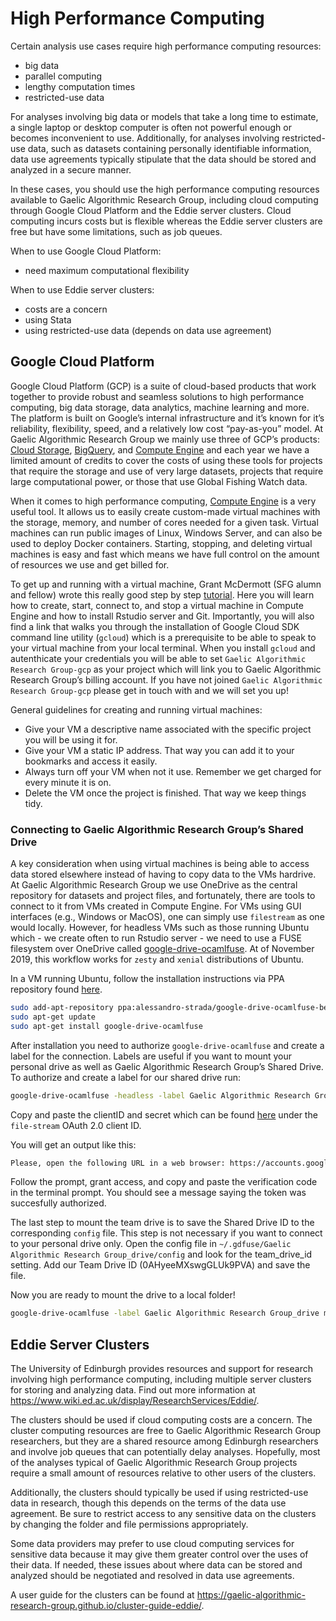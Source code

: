 # High Performance Computing

Certain analysis use cases require high performance computing resources:

  * big data
  * parallel computing
  * lengthy computation times
  * restricted-use data

For analyses involving big data or models that take a long time to estimate, a single laptop or desktop computer is often not powerful enough or becomes inconvenient to use. Additionally, for analyses involving restricted-use data, such as datasets containing personally identifiable information, data use agreements typically stipulate that the data should be stored and analyzed in a secure manner.

In these cases, you should use the high performance computing resources available to Gaelic Algorithmic Research Group, including cloud computing through Google Cloud Platform and the Eddie server clusters. Cloud computing incurs costs but is flexible whereas the Eddie server clusters are free but have some limitations, such as job queues.

When to use Google Cloud Platform:

  -  need maximum computational flexibility

When to use Eddie server clusters:

  - costs are a concern
  - using Stata
  - using restricted-use data (depends on data use agreement)

## Google Cloud Platform

Google Cloud Platform (GCP) is a suite of cloud-based products that work together to provide robust and seamless solutions to high performance computing, big data storage, data analytics, machine learning and more. The platform is built on Google's internal infrastructure and it's known for it's reliability, flexibility, speed, and a relatively low cost "pay-as-you" model. At Gaelic Algorithmic Research Group we mainly use three of GCP's products: [Cloud Storage](https://console.cloud.google.com/storage), [BigQuery](https://bigquery.cloud.google.com), and [Compute Engine](https://console.cloud.google.com/compute) and each year we have a limited amount of credits to cover the costs of using these tools for projects that require the storage and use of very large datasets, projects that require large computational power, or those that use Global Fishing Watch data. 

When it comes to high performance computing, [Compute Engine](https://console.cloud.google.com/compute) is a very useful tool. It allows us to easily create custom-made virtual machines with the storage, memory, and number of cores needed for a given task. Virtual machines can run public images of Linux, Windows Server, and can also be used to deploy Docker containers. Starting, stopping, and deleting virtual machines is easy and fast which means we have full control on the amount of resources we use and get billed for. 

To get up and running with a virtual machine, Grant McDermott (SFG alumn and fellow) wrote this really good step by step [tutorial](https://grantmcdermott.com/rstudio-server-compute-engine/). Here you will learn how to create, start, connect to, and stop a virtual machine in Compute Engine and how to install Rstudio server and Git. Importantly, you will also find a link that walks you through the installation of Google Cloud SDK command line utility (`gcloud`) which is a prerequisite to be able to speak to your virtual machine from your local terminal. When you install `gcloud` and autenthicate your credentials you will be able to set `Gaelic Algorithmic Research Group-gcp` as your project which will link you to Gaelic Algorithmic Research Group's billing account. If you have not joined `Gaelic Algorithmic Research Group-gcp` please get in touch with and we will set you up! 

General guidelines for creating and running virtual machines:

  - Give your VM a descriptive name associated with the specific project you will be using it for. 
  - Give your VM a static IP address. That way you can add it to your bookmarks and access it easily. 
  - Always turn off your VM when not it use. Remember we get charged for every minute it is on. 
  - Delete the VM once the project is finished. That way we keep things tidy. 

### Connecting to Gaelic Algorithmic Research Group's Shared Drive

A key consideration when using virtual machines is being able to access data stored elsewhere instead of having to copy data to the VMs hardrive. At Gaelic Algorithmic Research Group we use OneDrive as the central repository for datasets and project files, and fortunately, there are tools to connect to it from VMs created in Compute Engine. For VMs using GUI interfaces (e.g., Windows or MacOS), one can simply use `filestream` as one would locally. However, for headless VMs such as those running Ubuntu which - we create often to run Rstudio server - we need to use a FUSE filesystem over OneDrive called [google-drive-ocamlfuse](https://github.com/astrada/google-drive-ocamlfuse). At of November 2019, this workflow works for `zesty` and `xenial` distributions of Ubuntu. 

In a VM running Ubuntu, follow the installation instructions via PPA repository found [here](https://github.com/astrada/google-drive-ocamlfuse/wiki/Installation). 

```bash
sudo add-apt-repository ppa:alessandro-strada/google-drive-ocamlfuse-beta
sudo apt-get update
sudo apt-get install google-drive-ocamlfuse
```

After installation you need to authorize `google-drive-ocamlfuse` and create a label for the connection. Labels are useful if you want to mount your personal drive as well as Gaelic Algorithmic Research Group's Shared Drive. To authorize and create a label for our shared drive run: 

```bash
google-drive-ocamlfuse -headless -label Gaelic Algorithmic Research Group_drive -id ##yourClientID##.apps.googleusercontent.com -secret ###yoursecret#####
```

Copy and paste the clientID and secret which can be found [here](https://console.cloud.google.com/apis/credentials?project=ucsb-gfw&authuser=1&folder&organizationId) under the `file-stream` OAuth 2.0 client ID. 

You will get an output like this:

```bash
Please, open the following URL in a web browser: https://accounts.google.com/o/oauth2/auth?client_id=##yourClientID##.apps.googleusercontent.com&redirect_uri=urn%3Aietf%3Awg%3Aoauth%3A2.0%3Aoob&scope=https%3A%2F%2Fwww.googleapis.com%2Fauth%2Fdrive&response_type=code&access_type=offline&approval_prompt=force
```

Follow the prompt, grant access, and copy and paste the verification code in the terminal prompt. You should see a message saying the token was succesfully authorized. 

The last step to mount the team drive is to save the Shared Drive ID to the corresponding `config` file. This step is not necessary if you want to connect to your personal drive only. Open the config file in `~/.gdfuse/Gaelic Algorithmic Research Group_drive/config` and look for the team_drive_id setting. Add our Team Drive ID (0AHyeeMXswgGLUk9PVA) and save the file. 

Now you are ready to mount the drive to a local folder! 

```bash
google-drive-ocamlfuse -label Gaelic Algorithmic Research Group_drive mountPoint
```

## Eddie Server Clusters

The University of Edinburgh provides resources and support for research involving high performance computing, including multiple server clusters for storing and analyzing data. Find out more information at <https://www.wiki.ed.ac.uk/display/ResearchServices/Eddie/>.

The clusters should be used if cloud computing costs are a concern. The cluster computing resources are free to Gaelic Algorithmic Research Group researchers, but they are a shared resource among Edinburgh researchers and involve job queues that can potentially delay analyses. Hopefully, most of the analyses typical of Gaelic Algorithmic Research Group projects require a small amount of resources relative to other users of the clusters.

Additionally, the clusters should typically be used if using restricted-use data in research, though this depends on the terms of the data use agreement. Be sure to restrict access to any sensitive data on the clusters by changing the folder and file permissions appropriately.

Some data providers may prefer to use cloud computing services for sensitive data because it may give them greater control over the uses of their data. If needed, these issues about where data can be stored and analyzed should be negotiated and resolved in data use agreements.

A user guide for the clusters can be found at <https://gaelic-algorithmic-research-group.github.io/cluster-guide-eddie/>.


